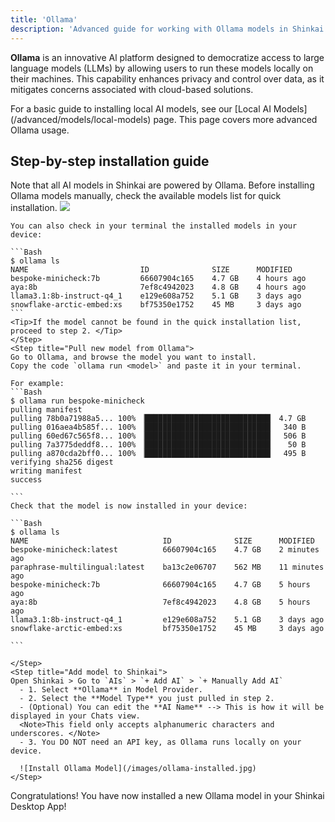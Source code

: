 ```yaml
---
title: 'Ollama'
description: 'Advanced guide for working with Ollama models in Shinkai'
---
```


**Ollama** is an innovative Al platform designed to democratize access to large language models (LLMs) by allowing users to run these models locally on their machines. 
This capability enhances privacy and control over data, as it mitigates concerns associated with cloud-based solutions.

<Tip>
For a basic guide to installing local AI models, see our [Local AI Models](/advanced/models/local-models) page. This page covers more advanced Ollama usage.
</Tip>


## Step-by-step installation guide

<Steps>
    <Step title="Check if model is available for quick installation">
    <Note>Note that all AI models in Shinkai are powered by Ollama. Before installing Ollama models manually, check the available models list for quick installation.</Note>
    <Frame>
      <img src="/images/ollama-models.jpg"  style={{ borderRadius: '0.5rem' }}/>
    </Frame>

    You can also check in your terminal the installed models in your device:

    ```Bash 
    $ ollama ls
    NAME                         ID              SIZE      MODIFIED    
    bespoke-minicheck:7b         66607904c165    4.7 GB    4 hours ago    
    aya:8b                       7ef8c4942023    4.8 GB    4 hours ago    
    llama3.1:8b-instruct-q4_1    e129e608a752    5.1 GB    3 days ago     
    snowflake-arctic-embed:xs    bf75350e1752    45 MB     3 days ago 
    ```
    <Tip>If the model cannot be found in the quick installation list, proceed to step 2. </Tip>  
    </Step>
    <Step title="Pull new model from Ollama">
    Go to Ollama, and browse the model you want to install. 
    Copy the code `ollama run <model>` and paste it in your terminal.  

    For example:
    ```Bash 
    $ ollama run bespoke-minicheck
    pulling manifest 
    pulling 78b0a71988a5... 100% ▕████████████████████████████▏ 4.7 GB                         
    pulling 016aea4b585f... 100% ▕████████████████████████████▏  340 B                         
    pulling 60ed67c565f8... 100% ▕████████████████████████████▏  506 B                         
    pulling 7a3775deddf8... 100% ▕████████████████████████████▏   50 B                         
    pulling a870cda2bff0... 100% ▕████████████████████████████▏  495 B                         
    verifying sha256 digest 
    writing manifest 
    success 

    ``` 
    Check that the model is now installed in your device:

    ```Bash 
    $ ollama ls
    NAME                              ID              SIZE      MODIFIED       
    bespoke-minicheck:latest          66607904c165    4.7 GB    2 minutes ago     
    paraphrase-multilingual:latest    ba13c2e06707    562 MB    11 minutes ago    
    bespoke-minicheck:7b              66607904c165    4.7 GB    5 hours ago       
    aya:8b                            7ef8c4942023    4.8 GB    5 hours ago       
    llama3.1:8b-instruct-q4_1         e129e608a752    5.1 GB    3 days ago        
    snowflake-arctic-embed:xs         bf75350e1752    45 MB     3 days ago        

    ```

    </Step>
    <Step title="Add model to Shinkai">
    Open Shinkai > Go to `AIs` > `+ Add AI` > `+ Manually Add AI`
      - 1. Select **Ollama** in Model Provider.
      - 2. Select the **Model Type** you just pulled in step 2.
      - (Optional) You can edit the **AI Name** --> This is how it will be displayed in your Chats view. 
      <Note>This field only accepts alphanumeric characters and underscores. </Note>
      - 3. You DO NOT need an API key, as Ollama runs locally on your device.
      
      ![Install Ollama Model](/images/ollama-installed.jpg)
    </Step>

  </Steps>

  Congratulations! You have now installed a new Ollama model in your Shinkai Desktop App!
